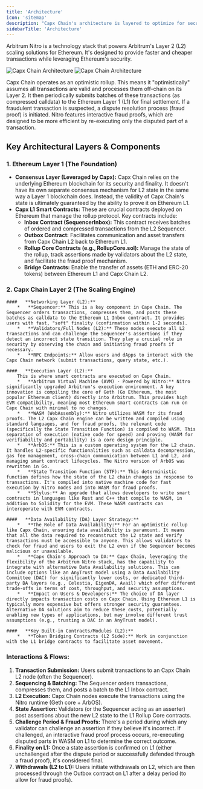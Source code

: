 ```yaml
---
title: 'Architecture'
icon: 'sitemap'
description: "Capx Chain's architecture is layered to optimize for security, scalability, and developer experience, leveraging the strengths of the Arbitrum Nitro stack."
sidebarTitle: 'Architecture'
---
```


<Info>
    Arbitrum Nitro is a technology stack that powers Arbitrum's Layer 2 (L2) scaling solutions for Ethereum. It's designed to provide faster and cheaper transactions while leveraging Ethereum's security. 
</Info>

<img
  className="hidden dark:block"
  src="/images/Capx Chain Arch.png"
  alt="Capx Chain Architecture"
  about='Capx Chain Architecture'
/>
<img
  className="block dark:hidden"
  src="/images/Capx Chain Arch.png"
  alt="Capx Chain Architecture"
  about='Capx Chain Architecture'
/>

Capx Chain operates as an optimistic rollup. This means it "optimistically" assumes all transactions are valid and processes them off-chain on its Layer 2. It then periodically submits batches of these transactions (as compressed calldata) to the Ethereum Layer 1 (L1) for final settlement. If a fraudulent transaction is suspected, a dispute resolution process (fraud proof) is initiated. Nitro features interactive fraud proofs, which are designed to be more efficient by re-executing only the disputed part of a transaction.

## Key Architectural Layers & Components

### **1. Ethereum Layer 1 (The Foundation)**

*   **Consensus Layer (Leveraged by Capx):** Capx Chain relies on the underlying Ethereum blockchain for its security and finality. It doesn't have its own separate consensus mechanism for L2 state in the same way a Layer 1 blockchain does. Instead, the validity of Capx Chain's state is ultimately guaranteed by the ability to prove it on Ethereum L1.
*   **Capx L1 Smart Contracts:** These are crucial contracts deployed on Ethereum that manage the rollup protocol. Key contracts include:
    *   **Inbox Contract (SequencerInbox):** This contract receives batches of ordered and compressed transactions from the L2 Sequencer.
    *   **Outbox Contract:** Facilitates communication and asset transfers from Capx Chain L2 back to Ethereum L1.
    *   **Rollup Core Contracts (e.g., RollupCore.sol):** Manage the state of the rollup, track assertions made by validators about the L2 state, and facilitate the fraud proof mechanism.
    *   **Bridge Contracts:** Enable the transfer of assets (ETH and ERC-20 tokens) between Ethereum L1 and Capx Chain L2.

### **2. Capx Chain Layer 2 (The Scaling Engine)**
    ####   **Networking Layer (L2):**
        *   **Sequencer:** This is a key component in Capx Chain. The Sequencer orders transactions, compresses them, and posts these batches as calldata to the Ethereum L1 Inbox contract. It provides users with fast, "soft" finality (confirmation within 1-2 seconds).
        *   **Validators/Full Nodes (L2):** These nodes execute all L2 transactions and can challenge the Sequencer's assertions if they detect an incorrect state transition. They play a crucial role in security by observing the chain and initiating fraud proofs if necessary.
        *   **RPC Endpoints:** Allow users and dApps to interact with the Capx Chain network (submit transactions, query state, etc.).

    ####   **Execution Layer (L2):** 
        This is where smart contracts are executed on Capx Chain.
        *   **Arbitrum Virtual Machine (AVM) - Powered by Nitro:** Nitro significantly upgraded Arbitrum's execution environment. A key innovation is compiling the core of Geth (Go Ethereum, the most popular Ethereum client) directly into Arbitrum. This provides high EVM compatibility, meaning most Ethereum smart contracts can run on Capx Chain with minimal to no changes.
        *   **WASM (WebAssembly):** Nitro utilizes WASM for its fraud proofs. The L2 Capx Chain engine can be written and compiled using standard languages, and for fraud proofs, the relevant code (specifically the State Transition Function) is compiled to WASM. This separation of execution (native code for speed) and proving (WASM for verifiability and portability) is a core design principle.
        *   **ArbOS:** This is a custom operating system for the L2 chain. It handles L2-specific functionalities such as calldata decompression, gas fee management, cross-chain communication between L1 and L2, and managing smart contract lifecycles. The Nitro version of ArbOS was rewritten in Go.
        *   **State Transition Function (STF):** This deterministic function defines how the state of the L2 chain changes in response to transactions. It's compiled into native machine code for fast execution by Nitro nodes and into WASM for fraud proofs.
        *   **Stylus:** An upgrade that allows developers to write smart contracts in languages like Rust and C++ that compile to WASM, in addition to Solidity for the EVM. These WASM contracts can interoperate with EVM contracts.

    ####   **Data Availability (DA) Layer Strategy:**
        *   **The Role of Data Availability:** For an optimistic rollup like Capx Chain, ensuring data availability is paramount. It means that all the data required to reconstruct the L2 state and verify transactions must be accessible to anyone. This allows validators to check for fraud and users to exit the L2 even if the Sequencer becomes malicious or unavailable.
        *   **Capx Chain's Approach to DA:** Capx Chain, leveraging the flexibility of the Arbitrum Nitro stack, has the capability to integrate with alternative Data Availability solutions. This can include options like an AnyTrust model using a Data Availability Committee (DAC) for significantly lower costs, or dedicated third-party DA layers (e.g., Celestia, EigenDA, Avail) which offer different trade-offs in terms of cost, throughput, and security assumptions.
        *   **Impact on Users & Developers:** The choice of DA layer directly impacts transaction costs on Capx Chain. Using Ethereum L1 is typically more expensive but offers stronger security guarantees. Alternative DA solutions aim to reduce these costs, potentially enabling new types of applications, but may involve different trust assumptions (e.g., trusting a DAC in an AnyTrust model).

    ####   **Key Built-in Contracts/Modules (L2):**
        *   **Token Bridging Contracts (L2 Side):** Work in conjunction with the L1 bridge contracts to facilitate asset movement.


### **Interactions & Flows:**

1.  **Transaction Submission:** Users submit transactions to an Capx Chain L2 node (often the Sequencer).
2.  **Sequencing & Batching:** The Sequencer orders transactions, compresses them, and posts a batch to the L1 Inbox contract.
3.  **L2 Execution:** Capx Chain nodes execute the transactions using the Nitro runtime (Geth core + ArbOS).
4.  **State Assertion:** Validators (or the Sequencer acting as an asserter) post assertions about the new L2 state to the L1 Rollup Core contracts.
5.  **Challenge Period & Fraud Proofs:** There's a period during which any validator can challenge an assertion if they believe it's incorrect. If challenged, an interactive fraud proof process occurs, re-executing disputed parts in WASM on L1 to determine the correct outcome.
6.  **Finality on L1:** Once a state assertion is confirmed on L1 (either unchallenged after the dispute period or successfully defended through a fraud proof), it's considered final.
7.  **Withdrawals (L2 to L1):** Users initiate withdrawals on L2, which are then processed through the Outbox contract on L1 after a delay period (to allow for fraud proofs).